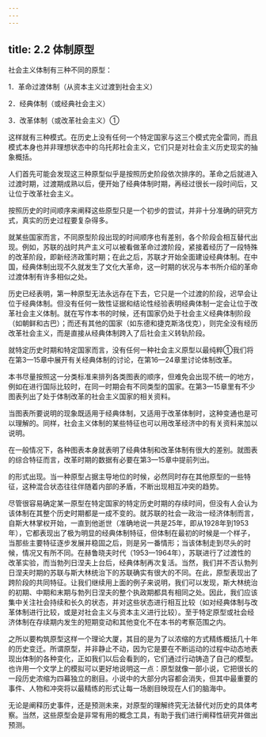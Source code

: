 ```yaml
---
---
---
```

title: 2.2 体制原型
---



社会主义体制有三种不同的原型：

1．革命过渡体制（从资本主义过渡到社会主义）

2．经典体制（或经典社会主义）

3．改革体制（或改革社会主义）①

这样就有三种模式。在历史上没有任何一个特定国家与这三个模式完全雷同，而且模式本身也并非理想状态中的乌托邦社会主义，它们只是对社会主义历史现实的抽象概括。

人们首先可能会发现这三种原型似乎是按照历史阶段依次排序的。革命之后就进入过渡时期，过渡期成熟以后，便开始了经典体制时期，再经过很长一段时间后，又让位于改革社会主义。

按照历史的时间顺序来阐释这些原型只是一个初步的尝试，并非十分准确的研究方式，真实的历史过程要复杂得多。

就某些国家而言，不同原型阶段出现的时间顺序也有差别，各个阶段会相互替代出现。例如，苏联的战时共产主义可以被看做革命过渡阶段，紧接着经历了一段特殊的改革阶段，即新经济政策时期；在此之后，苏联才开始全面建设经典体制。在中国，经典体制出现不久就发生了文化大革命，这一时期的状况与本书所介绍的革命过渡体制有许多相似之处。

历史已经表明，第一种原型无法永远存在下去，它只是一个过渡的阶段，迟早会让位于经典体制。但没有任何一致性证据和结论性经验表明经典体制一定会让位于改革社会主义体制。就在写作本书的时候，还有国家仍处于社会主义经典体制阶段（如朝鲜和古巴）；而还有其他的国家（如东德和捷克斯洛伐克），则完全没有经历改革社会主义，而是直接从经典体制跨入了后社会主义转轨阶段。

就特定历史时期和特定国家而言，没有任何一种社会主义原型以最纯粹①我们将在第3—15章中展开有关经典体制的讨论，在第16—24章里讨论体制改革。

本书尽量按照这一分类标准来排列各类图表的顺序，但难免会出现不统一的地方，例如在进行国际比较时，在同一时期会有不同类型的国家。在第3—15章里有不少图表列出了处于体制改革的社会主义国家的相关资料。

当图表所要说明的现象既适用于经典体制，又适用于改革体制时，这种变通也是可以理解的。同样，社会主义体制的某些特征也可以用改革经济中的有关资料来加以说明。

在一般情况下，各种图表本身就表明了经典体制和改革体制有很大的差别。就图表的综合特征而言，改革时期的数据有必要在第3—15章中提前列出。

的形式出现。当一种原型占据主导地位的时候，必然同时存在其他原型的一些特征，这种混合状态往往伴随着内部的矛盾，不断出现相互冲突的趋势。

尽管很容易确定某一原型在特定国家的特定历史时期的存续时间，但没有人会认为该体制在其整个历史时期都是一成不变的。就苏联的社会一政治一经济体制而言，自斯大林掌权开始，一直到他逝世（准确地说一共是25年，即从1928年到1953年），它都表现出了极为明显的经典体制特征，但体制在最初的时候是一个样子，当那些主要特征逐步发展并稳固之后，则是另一番情形；当该体制走到尽头的时候，情况又有所不同。在赫鲁晓夫时代（1953—1964年），苏联进行了过渡性的改革实验，而当勃列日涅夫上台后，经典体制再次复活。当然，我们并不否认勃列日涅夫时期的苏联与斯大林统治下的苏联确实有很大的不同。在此，原型表现出了跨阶段的共同特征。让我们继续用上面的例子来说明，我们可以发现，斯大林统治的初期、中期和末期与勃列日涅夫的整个执政期都具有相同之处。因此，我们应该集中关注社会持续和长久的状态，并对这些状态进行相互比较（如对经典体制与改革体制进行比较，或是对社会主义与资本主义进行比较）。至于特定原型或社会经济体制在存续期内发生的短期变动和其他变化不在本书的考察范围之内。

之所以要构筑原型这样一个理论大厦，其目的是为了以浓缩的方式精练概括几十年的历史变迁。所谓原型，并非静止不动，因为它是要在不断运动的过程中动态地表现出体制的各种变化，正如我们以后会看到的，它们通过行动铸造了自己的模型。也许用一个文学上的模拟可以更好地说明这一点：原型就像一部小说，它把很长的一段历史浓缩为四幕独立的剧目。小说中的大部分内容都会消失，但其中最重要的事件、人物和冲突将以最精练的形式让每一场剧目映现在人们的脑海中。

无论是阐释历史事件，还是预测未来，对原型的理解终究无法替代对历史的具体考察。当然，这些原型会是非常有用的概念工具，有助于我们进行阐释性研究并做出预测。